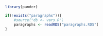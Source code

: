 
```r
library(pander)

if(!exists("paragraphs")){
    #source("db <- vars.R")
    paragraphs <- readRDS("paragraphs.RDS")
}

```


